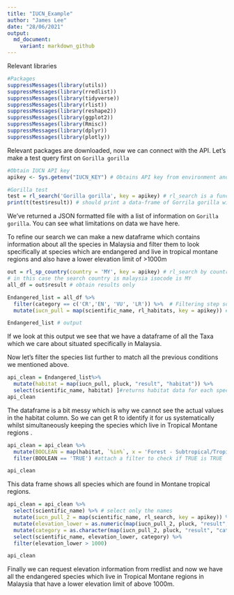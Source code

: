 ```yaml
---
title: "IUCN_Example"
author: "James Lee"
date: "28/06/2021"
output: 
  md_document:
    variant: markdown_github
---
```


Relevant libraries 

```r
#Packages
suppressMessages(library(utils))
suppressMessages(library(rredlist))
suppressMessages(library(tidyverse))
suppressMessages(library(rlist))
suppressMessages(library(reshape2))
suppressMessages(library(ggplot2))
suppressMessages(library(Rmisc))
suppressMessages(library(dplyr))
suppressMessages(library(plotly))
```

Relevant packages are downloaded, now we can connect with the API. Let's make a test query first on `Gorilla gorilla`

```r
#Obtain IUCN API key 
apikey <- Sys.getenv("IUCN_KEY") # Obtains API key from environment and sets it to callable variable

#Gorilla test
test = rl_search('Gorilla gorilla', key = apikey) # rl_search is a function which allows us to search at a species by species basis
print(t(test$result)) # should print a data-frame of Gorrila gorilla with preliminary information

```

We've returned a JSON formatted file with a list of information on `Gorilla gorilla`. You can see what limitations on data we have here.

To refine our search we can make a new dataframe which contains information about all the species in Malaysia and filter them to look specifically at species which are endangered and live in tropical montane regions and also have a lower elevation limit of >1000m

```r

out = rl_sp_country(country = 'MY', key = apikey) # rl_search by country so all species in that country contained in the API can be obtained
# in this case the search country is malaysia isocode is MY
all_df = out$result # obtain results only

Endangered_list = all_df %>%  
  filter(category == c('CR','EN', 'VU', 'LR')) %>%  # Filtering step so we only obtain species which are endangered
  mutate(iucn_pull = map(scientific_name, rl_habitats, key = apikey)) # create a new column with habitat information 

Endangered_list # output

```
If we look at this output we see that we have a dataframe of all the Taxa which we care about situated specifically in Malaysia.

Now let's filter the species list further to match all the previous conditions we mentioned above.

```r
api_clean = Endangered_list%>% 
  mutate(habitat = map(iucn_pull, pluck, "result", "habitat")) %>% 
  select(scientific_name, habitat) ]#returns habitat data for each species
api_clean

```

The dataframe is a bit messy which is why we cannot see the actual values in the habitat column. So we can get R to identify it for us systematically whilst simultaneously keeping the species which live in Tropical Montane regions .

```r
api_clean = api_clean %>%
  mutate(BOOLEAN = map(habitat, `%in%`, x = 'Forest - Subtropical/Tropical Moist Montane')) %>%
  filter(BOOLEAN == 'TRUE') #attach a filter to check if TRUE is TRUE

api_clean
```
This data frame shows all species which are found in Montane tropical regions.

```r
api_clean = api_clean %>%
  select(scientific_name) %>% # select only the names
  mutate(iucn_pull_2 = map(scientific_name, rl_search, key = apikey)) %>% # search for narrative information
  mutate(elevation_lower = as.numeric(map(iucn_pull_2, pluck, "result", "elevation_lower"))) %>% # pluck elevation data from information
  mutate(category = as.character(map(iucn_pull_2, pluck, "result", "category"))) %>% 
  select(scientific_name, elevation_lower, category) %>%
  filter(elevation_lower > 1000)

api_clean
```
Finally we can request elevation information from rredlist and now we have all the endangered species which live in Tropical Montane regions in Malaysia that have a lower elevation limit of above 1000m.

